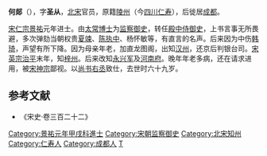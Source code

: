 '''何郯'''（{{bd|1005年||1073年||catIdx=H}}），字'''圣从'''，[[北宋|北宋]]官员，原籍[[陵州|陵州]]（今[[四川|四川]][[仁寿县|仁寿]]），后徙居[[成都|成都]]。

[[宋仁宗|宋仁宗]][[景祐|景祐]]元年进士。由[[太常博士|太常博士]]为[[监察御史|监察御史]]，转任[[殿中侍御史|殿中侍御史]]，上书言事无所畏避，多次弹劾当朝权贵[[夏竦|夏竦]]、[[陈执中|陈执中]]、杨怀敏等，有直言的名声。后来因为中伤[[韩琦|韩琦]]，声望有所下降。因为母亲年老，加直龙图阁，出知[[汉州|汉州]]，还京后判银台司。[[宋英宗|宋英宗]][[治平|治平]]末年，知[[梓州|梓州]]。后来改知[[永兴军|永兴军]]及[[河南府|河南府]]。晚年年老多病，还在请求进用，被[[宋神宗|宋神宗]]鄙视。以[[尚书右丞|尚书右丞]]致仕，去世时六十九岁。

==参考文献==
*《宋史·卷三百二十二》
{{DEFAULTSORT:H}}
[[Category:景祐元年甲戌科進士|Category:景祐元年甲戌科進士]]
[[Category:宋朝监察御史|Category:宋朝监察御史]]
[[Category:北宋知州|Category:北宋知州]]
[[Category:仁寿人|Category:仁寿人]]
[[Category:成都人|Category:成都人]]
[[Category:吴姓|T]]